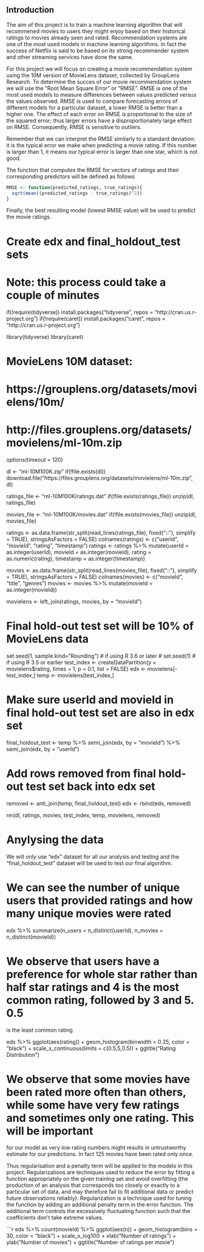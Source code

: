 
## Introduction

The aim of this project is to train a machine learning algorithm that will recommened movies to users they might enjoy based on their historical ratings to
movies already seen and rated. Recommendation systems are one of the most used models in machine learning algorithms. In fact the success of Netflix is said to be based on its strong recommender system and other streaming services have done the same.

For this project we will focus on creating a movie recommendation system using the 10M version of MovieLens dataset, collected by GroupLens Research. To determine the succes of our movie recommendation system we will use the "Root Mean Square Error" or "RMSE". RMSE is one of the most used models to measure differences between values predicted versus the values observed. RMSE is used to compare forecasting errors of different models for a particular dataset, a lower RMSE is better than a higher one. The effect of each error on RMSE is proportional to the size of the squared error; thus larger errors have a disproportionately large effect on RMSE. Consequently, RMSE is sensitive to outliers. 

Remember that we can interpret the RMSE similarly to a standard deviation: it is the typical error we make when predicting a movie rating. If this number is larger than 1, it means our typical error is larger than one star, which is not good.

The function that computes the RMSE for vectors of ratings and their corresponding predictors will be defined as follows

```r
RMSE <- function(predicted_ratings, true_ratings){
  sqrt(mean((predicted_ratings - true_ratings)^2))
}
```

Finally, the best resulting model (lowest RMSE value) will be used to predict the movie ratings.

#################################################################################################

# Create edx and final_holdout_test sets 

# Note: this process could take a couple of minutes

if(!require(tidyverse)) install.packages("tidyverse", repos = "http://cran.us.r-project.org")
if(!require(caret)) install.packages("caret", repos = "http://cran.us.r-project.org")

library(tidyverse)
library(caret)

# MovieLens 10M dataset:
# https://grouplens.org/datasets/movielens/10m/
# http://files.grouplens.org/datasets/movielens/ml-10m.zip

options(timeout = 120)

dl <- "ml-10M100K.zip"
if(!file.exists(dl))
  download.file("https://files.grouplens.org/datasets/movielens/ml-10m.zip", dl)

ratings_file <- "ml-10M100K/ratings.dat"
if(!file.exists(ratings_file))
  unzip(dl, ratings_file)

movies_file <- "ml-10M100K/movies.dat"
if(!file.exists(movies_file))
  unzip(dl, movies_file)

ratings <- as.data.frame(str_split(read_lines(ratings_file), fixed("::"), simplify = TRUE),
                         stringsAsFactors = FALSE)
colnames(ratings) <- c("userId", "movieId", "rating", "timestamp")
ratings <- ratings %>%
  mutate(userId = as.integer(userId),
         movieId = as.integer(movieId),
         rating = as.numeric(rating),
         timestamp = as.integer(timestamp))

movies <- as.data.frame(str_split(read_lines(movies_file), fixed("::"), simplify = TRUE),
                        stringsAsFactors = FALSE)
colnames(movies) <- c("movieId", "title", "genres")
movies <- movies %>%
  mutate(movieId = as.integer(movieId))

movielens <- left_join(ratings, movies, by = "movieId")

# Final hold-out test set will be 10% of MovieLens data

set.seed(1, sample.kind="Rounding") # if using R 3.6 or later
# set.seed(1) # if using R 3.5 or earlier
test_index <- createDataPartition(y = movielens$rating, times = 1, p = 0.1, list = FALSE)
edx <- movielens[-test_index,]
temp <- movielens[test_index,]

# Make sure userId and movieId in final hold-out test set are also in edx set

final_holdout_test <- temp %>% 
  semi_join(edx, by = "movieId") %>%
  semi_join(edx, by = "userId")

# Add rows removed from final hold-out test set back into edx set

removed <- anti_join(temp, final_holdout_test)
edx <- rbind(edx, removed)

rm(dl, ratings, movies, test_index, temp, movielens, removed)


# Anylysing the data

We will only use "edx" dataset for all our analysis and testing and the "final_holdout_test" dataset will be used to test our final algorithm.

# We can see the number of unique users that provided ratings and how many unique movies were rated

edx %>% 
  summarize(n_users = n_distinct(userId),
            n_movies = n_distinct(movieId))
            
# We observe that users have a preference for whole star rather than half star ratings and 4 is the most common rating, followed by 3 and 5. 0.5
is the least common rating

edx %>%
    ggplot(aes(rating)) +
    geom_histogram(binwidth = 0.25, color = "black") +
    scale_x_continuous(limits = c(0.5,5,0.5)) + 
    ggtitle("Rating Distribution")


# We observe that some movies have been rated more often than others, while some have very few ratings and sometimes only one rating. This will be important
for our model as very low rating numbers might results in untrustworthy estimate for our predictions. In fact 125 movies have been rated only once. 

Thus regularisation and a penalty term will be applied to the models in this project. Regularizations are techniques used to reduce the error by fitting a function appropriately on the given training set and avoid overfitting (the production of an analysis that corresponds too closely or exactly to a particular set of data, and may therefore fail to fit additional data or predict future observations reliably). Regularization is a technique used for tuning the function by adding an additional penalty term in the error function. The additional term controls the excessively fluctuating function such that the coefficients don’t take extreme values.


```r
edx %>%
count(movieId) %>%
ggplot(aes(n)) +
geom_histogram(bins = 30, color = "black") +
scale_x_log10() +
xlab("Number of ratings") +
  ylab("Number of movies") +
ggtitle("Number of ratings per movie")


















